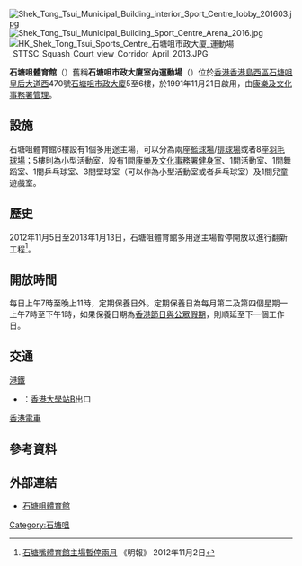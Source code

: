 {{Refimprove|time=2021-09-08T06:39:17+00:00}}
[[File:Shek_Tong_Tsui_Municipal_Building_interior_Sport_Centre_lobby_201603.jpg|thumb]]
[[File:Shek_Tong_Tsui_Municipal_Building_Sport_Centre_Arena_2016.jpg|thumb]]
[[File:HK_Shek_Tong_Tsui_Sports_Centre_石塘咀市政大廈_運動場_STTSC_Squash_Court_view_Corridor_April_2013.JPG|thumb]]

'''石塘咀體育館'''（{{lang-en|Shek Tong Tsui Sports Centre}}）舊稱'''石塘咀市政大廈室內運動場'''（{{lang-en|Urban Council Shek Tong Tsui Complex Indoor Games Hall}}）位於[[香港|香港]][[香港島|香港島]][[中西區_(香港)|西區]][[石塘咀|石塘咀]][[皇后大道|皇后大道西]]470號[[石塘咀市政大廈|石塘咀市政大廈]]5至6樓，於1991年11月21日啟用，由[[康樂及文化事務署|康樂及文化事務署]][[管理|管理]]。

== 設施 ==
石塘咀體育館6樓設有1個多用途主場，可以分為兩座[[籃球場|籃球場]]/[[排球場|排球場]]或者8座[[羽毛球場|羽毛球場]]；5樓則為小型活動室，設有1間[[康樂及文化事務署健身室|康樂及文化事務署健身室]]、1間活動室、1間舞蹈室、1間乒乓球室、3間壁球室（可以作為小型活動室或者乒乓球室）及1間兒童遊戲室。

== 歷史 ==
2012年11月5日至2013年1月13日，石塘咀體育館多用途主場暫停開放以進行翻新工程<ref>[https://archive.is/20130428224236/hk.news.yahoo.com/%E7%9F%B3%E5%A1%98%E5%98%B4%E9%AB%94%E8%82%B2%E9%A4%A8%E4%B8%BB%E5%A0%B4%E6%9A%AB%E5%81%9C%E5%85%A9%E6%9C%88-050403755.html 石塘嘴體育館主場暫停兩月] 《明報》 2012年11月2日</ref>。

== 開放時間 ==
每日上午7時至晚上11時，定期保養日外。定期保養日為每月第二及第四個星期一上午7時至下午1時，如果保養日期為[[香港節日與公眾假期|香港節日與公眾假期]]，則順延至下一個工作日。

==交通==
;[[港鐵|港鐵]]
*{{港鐵路線標誌|ISL}}：[[香港大學站|香港大學站]]B出口
;[[香港電車|香港電車]]

==參考資料==
{{reflist}}

==外部連結==
*[http://www.lcsd.gov.hk/tc/facilities/facilitieslist/facilities.php?fid=139 石塘咀體育館] {{Wayback|url=http://www.lcsd.gov.hk/tc/facilities/facilitieslist/facilities.php?fid=139 |date=20180705204209 }}

{{香港室內體育場館}}

[[Category:石塘咀|Category:石塘咀]]